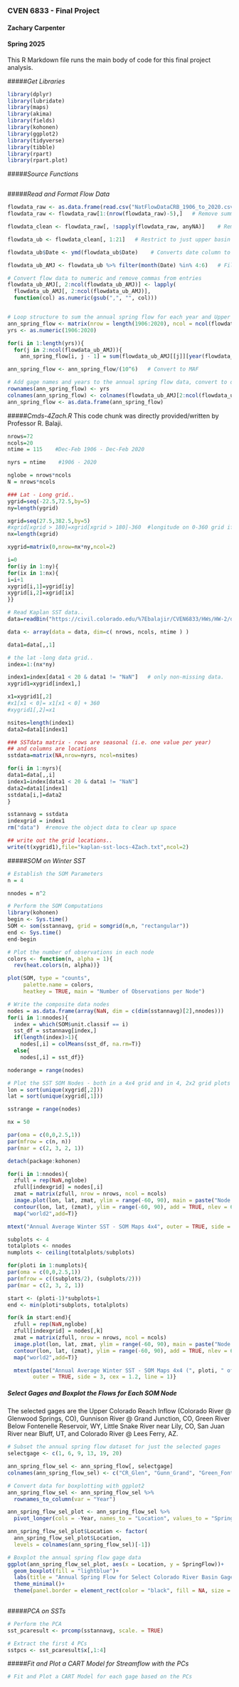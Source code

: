 ### CVEN 6833 - Final Project
#### Zachary Carpenter
#### Spring 2025

This R Markdown file runs the main body of code for this final project analysis.

#####*Get Libraries*
```r
library(dplyr)
library(lubridate)
library(maps)
library(akima)
library(fields)
library(kohonen)
library(ggplot2)
library(tidyverse)
library(tibble)
library(rpart)
library(rpart.plot)


```

#####*Source Functions*
```r
```

#####*Read and Format Flow Data*
```r
flowdata_raw <- as.data.frame(read.csv("NatFlowDataCRB_1906_to_2020.csv", header = TRUE, skip = 3))
flowdata_raw <- flowdata_raw[1:(nrow(flowdata_raw)-5),]   # Remove summary rows

flowdata_clean <- flowdata_raw[, !sapply(flowdata_raw, anyNA)]    # Remove NA columns

flowdata_ub <- flowdata_clean[, 1:21]   # Restrict to just upper basin gages

flowdata_ub$Date <- ymd(flowdata_ub$Date)    # Converts date column to date type object

flowdata_ub_AMJ <- flowdata_ub %>% filter(month(Date) %in% 4:6)   # Filter to just spring flow (A-J)

# Convert flow data to numeric and remove commas from entries
flowdata_ub_AMJ[, 2:ncol(flowdata_ub_AMJ)] <- lapply(
  flowdata_ub_AMJ[, 2:ncol(flowdata_ub_AMJ)], 
  function(col) as.numeric(gsub(",", "", col)))


# Loop structure to sum the annual spring flow for each year and Upper Basin gage location
ann_spring_flow <- matrix(nrow = length(1906:2020), ncol = ncol(flowdata_ub_AMJ)-1) 
yrs <- as.numeric(1906:2020)

for(i in 1:length(yrs)){
  for(j in 2:ncol(flowdata_ub_AMJ)){
    ann_spring_flow[i, j - 1] = sum(flowdata_ub_AMJ[[j]][year(flowdata_ub_AMJ$Date) == yrs[i]], na.rm = TRUE)}}

ann_spring_flow <- ann_spring_flow/(10^6)   # Convert to MAF

# Add gage names and years to the annual spring flow data, convert to data frame
rownames(ann_spring_flow) <- yrs
colnames(ann_spring_flow) <- colnames(flowdata_ub_AMJ[2:ncol(flowdata_ub_AMJ)])
ann_spring_flow <- as.data.frame(ann_spring_flow)

```

#####*Cmds-4Zach.R*
This code chunk was directly provided/written by Professor R. Balaji.
```r
nrows=72
ncols=20
ntime = 115    #Dec-Feb 1906 - Dec-Feb 2020

nyrs = ntime    #1906 - 2020

nglobe = nrows*ncols
N = nrows*ncols

### Lat - Long grid..
ygrid=seq(-22.5,72.5,by=5)
ny=length(ygrid)

xgrid=seq(27.5,382.5,by=5)
#xgrid[xgrid > 180]=xgrid[xgrid > 180]-360	#longitude on 0-360 grid if needed
nx=length(xgrid)

xygrid=matrix(0,nrow=nx*ny,ncol=2)

i=0
for(iy in 1:ny){
for(ix in 1:nx){
i=i+1
xygrid[i,1]=ygrid[iy]
xygrid[i,2]=xgrid[ix]
}}

# Read Kaplan SST data..
data=readBin("https://civil.colorado.edu/%7Ebalajir/CVEN6833/HWs/HW-2/data.r4", what="numeric", n=(nrows * ncols * ntime), size=4,endian="swap")

data <- array(data = data, dim=c( nrows, ncols, ntime ) )

data1=data[,,1]

# the lat -long data grid..
index=1:(nx*ny)

index1=index[data1 < 20 & data1 != "NaN"]	# only non-missing data.
xygrid1=xygrid[index1,]

x1=xygrid1[,2]
#x1[x1 < 0]= x1[x1 < 0] + 360
#xygrid1[,2]=x1

nsites=length(index1)
data2=data1[index1]

### SSTdata matrix - rows are seasonal (i.e. one value per year)
## and columns are locations
sstdata=matrix(NA,nrow=nyrs, ncol=nsites)

for(i in 1:nyrs){
data1=data[,,i]
index1=index[data1 < 20 & data1 != "NaN"]
data2=data1[index1]
sstdata[i,]=data2
}

sstannavg = sstdata
indexgrid = index1
rm("data")	#remove the object data to clear up space

## write out the grid locations..
write(t(xygrid1),file="kaplan-sst-locs-4Zach.txt",ncol=2)

```

#####*SOM on Winter SST*
```r
# Establish the SOM Parameters
n = 4

nnodes = n^2

# Perform the SOM Computations
library(kohonen)
begin <- Sys.time()
SOM <- som(sstannavg, grid = somgrid(n,n, "rectangular"))
end <- Sys.time()
end-begin

# Plot the number of observations in each node
colors <- function(n, alpha = 1){
  rev(heat.colors(n, alpha))}

plot(SOM, type = "counts",
     palette.name = colors,
     heatkey = TRUE, main = "Number of Observations per Node")

# Write the composite data nodes
nodes = as.data.frame(array(NaN, dim = c(dim(sstannavg)[2],nnodes)))
for(i in 1:nnodes){
  index = which(SOM$unit.classif == i)
  sst_df = sstannavg[index,]
  if(length(index)>1){
    nodes[,i] = colMeans(sst_df, na.rm=T)}
  else{
    nodes[,i] = sst_df}}

noderange = range(nodes)

# Plot the SST SOM Nodes - both in a 4x4 grid and in 4, 2x2 grid plots
lon = sort(unique(xygrid[,2]))
lat = sort(unique(xygrid[,1]))

sstrange = range(nodes)

nx = 50

par(oma = c(0,0,2.5,1))
par(mfrow = c(n, n))
par(mar = c(2, 3, 2, 1))

detach(package:kohonen)

for(i in 1:nnodes){
  zfull = rep(NaN,nglobe)
  zfull[indexgrid] = nodes[,i]
  zmat = matrix(zfull, nrow = nrows, ncol = ncols)
  image.plot(lon, lat, zmat, ylim = range(-60, 90), main = paste("Node ", i, sep = ""))
  contour(lon, lat, (zmat), ylim = range(-60, 90), add = TRUE, nlev = 6, lwd = 1)
  map("world2",add=T)}

mtext("Annual Average Winter SST - SOM Maps 4x4", outer = TRUE, side = 3, cex = 1.2, line = 1)

subplots <- 4
totalplots <- nnodes
numplots <- ceiling(totalplots/subplots)

for(ploti in 1:numplots){
par(oma = c(0,0,2.5,1))
par(mfrow = c((subplots/2), (subplots/2)))
par(mar = c(2, 3, 2, 1))

start <- (ploti-1)*subplots+1
end <- min(ploti*subplots, totalplots)

for(k in start:end){
  zfull = rep(NaN,nglobe)
  zfull[indexgrid] = nodes[,k]
  zmat = matrix(zfull, nrow = nrows, ncol = ncols)
  image.plot(lon, lat, zmat, ylim = range(-60, 90), main = paste("Node ", k, sep = ""))
  contour(lon, lat, (zmat), ylim = range(-60, 90), add = TRUE, nlev = 6, lwd = 1)
  map("world2",add=T)}

  mtext(paste("Annual Average Winter SST - SOM Maps 4x4 (", ploti, " of ", numplots, ")", sep = ""),
        outer = TRUE, side = 3, cex = 1.2, line = 1)}

```

##### *Select Gages and Boxplot the Flows for Each SOM Node*
The selected gages are the Upper Colorado Reach Inflow (Colorado River @ Glenwood Springs, CO), Gunnison River @ Grand Junction, CO, Green River Below Fontenelle Reservoir, WY, Little Snake River near Lily, CO, San Juan River near Bluff, UT, and Colorado River @ Lees Ferry, AZ.    
```r
# Subset the annual spring flow dataset for just the selected gages
selectgage <- c(1, 6, 9, 13, 19, 20)

ann_spring_flow_sel <- ann_spring_flow[, selectgage]
colnames(ann_spring_flow_sel) <- c("CR_Glen", "Gunn_Grand", "Green_FontRes", "LSR_Lily", "SJR_Bluff", "CR_LeesFerry")

# Convert data for boxplotting with ggplot2
ann_spring_flow_sel <- ann_spring_flow_sel %>%
  rownames_to_column(var = "Year")

ann_spring_flow_sel_plot <- ann_spring_flow_sel %>%
  pivot_longer(cols = -Year, names_to = "Location", values_to = "SpringFlow")

ann_spring_flow_sel_plot$Location <- factor(
  ann_spring_flow_sel_plot$Location,
  levels = colnames(ann_spring_flow_sel)[-1])

# Boxplot the annual spring flow gage data
ggplot(ann_spring_flow_sel_plot, aes(x = Location, y = SpringFlow))+
  geom_boxplot(fill = "lightblue")+
  labs(title = "Annual Spring Flow for Select Colorado River Basin Gages (1906-2020)", x = "Location", y = "Spring Flow (MAF)")+
  theme_minimal()+
  theme(panel.border = element_rect(color = "black", fill = NA, size = 1))
  

```

#####*PCA on SSTs*
```r
# Perform the PCA
sst_pcaresult <- prcomp(sstannavg, scale. = TRUE)

# Extract the first 4 PCs
sstpcs <- sst_pcaresult$x[,1:4]

```

#####*Fit and Plot a CART Model for Streamflow with the PCs*
```r
# Fit and Plot a CART Model for each gage based on the PCs

```






